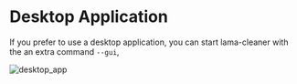 # Desktop Application

If you prefer to use a desktop application, you can start lama-cleaner with the an extra command `--gui`,

![desktop_app](../../public/desktop_app.png)
